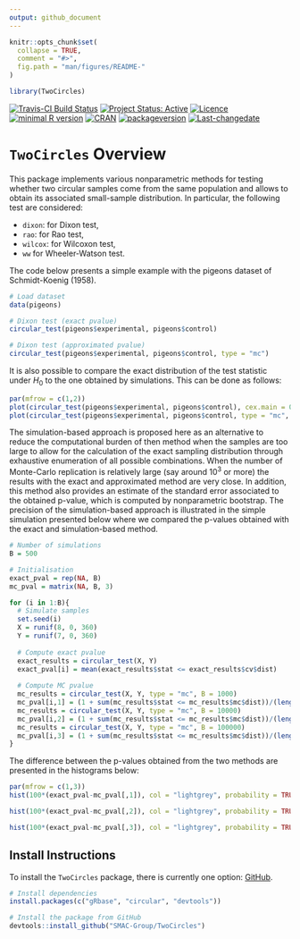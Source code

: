 ```yaml
---
output: github_document
---
```


```r
knitr::opts_chunk$set(
  collapse = TRUE,
  comment = "#>",
  fig.path = "man/figures/README-"
)

library(TwoCircles)
```

[![Travis-CI Build Status](https://travis-ci.org/SMAC-Group/TwoCircles.svg?branch=master)](https://travis-ci.org/SMAC-Group/TwoCircles)
[![Project Status: Active](http://www.repostatus.org/badges/latest/active.svg)](http://www.repostatus.org/#active)
[![Licence](https://img.shields.io/badge/licence-CC BY--NC--SA 4.0-blue.svg)](https://www.gnu.org/licenses/gpl-3.0.en.html)
[![minimal R version](https://img.shields.io/badge/R%3E%3D-3.4.0-6666ff.svg)](https://cran.r-project.org/)
[![CRAN](http://www.r-pkg.org/badges/version/TwoCircles)](https://cran.r-project.org/package=TwoCircles)
[![packageversion](https://img.shields.io/badge/Package%20version-0.1.0-orange.svg?style=flat-square)](commits/develop)
[![Last-changedate](https://img.shields.io/badge/last%20change-`r gsub('-', '--', Sys.Date())`-yellowgreen.svg)](/commits/master)

# `TwoCircles` Overview

This package implements various nonparametric methods for testing whether two circular samples come from the same population and allows to obtain its associated small-sample distribution. In particular, the following test are considered:

* `dixon`: for Dixon test,
* `rao`: for Rao test,
* `wilcox`: for Wilcoxon test,
* `ww` for Wheeler-Watson test.

The code below presents a simple example with the pigeons dataset of Schmidt-Koenig (1958). 

```r
# Load dataset
data(pigeons)

# Dixon test (exact pvalue)
circular_test(pigeons$experimental, pigeons$control)

# Dixon test (approximated pvalue)
circular_test(pigeons$experimental, pigeons$control, type = "mc")
```

It is also possible to compare the exact distribution of the test statistic under $H_0$ to the one obtained by simulations. This can be done as follows:
  
```r
par(mfrow = c(1,2))
plot(circular_test(pigeons$experimental, pigeons$control), cex.main = 0.7)
plot(circular_test(pigeons$experimental, pigeons$control, type = "mc", B = 10^3), cex.main = 0.7)
```

The simulation-based approach is proposed here as an alternative to reduce the computational burden of then method when the samples are too large to allow for the calculation of the exact sampling distribution through exhaustive enumeration of all possible combinations. When the number of Monte-Carlo replication is relatively large (say around $10^3$ or more) the results with the exact and approximated method are very close. In addition, this method also provides an estimate of the standard error associated to the obtained p-value, which is computed by nonparametric bootstrap. The precision of the simulation-based approach is illustrated in the simple simulation presented below where we compared the p-values obtained with the exact and simulation-based method.

```r
# Number of simulations
B = 500

# Initialisation
exact_pval = rep(NA, B)
mc_pval = matrix(NA, B, 3)

for (i in 1:B){
  # Simulate samples
  set.seed(i)
  X = runif(8, 0, 360)
  Y = runif(7, 0, 360)
  
  # Compute exact pvalue
  exact_results = circular_test(X, Y)
  exact_pval[i] = mean(exact_results$stat <= exact_results$cv$dist)
  
  # Compute MC pvalue
  mc_results = circular_test(X, Y, type = "mc", B = 1000)
  mc_pval[i,1] = (1 + sum(mc_results$stat <= mc_results$mc$dist))/(length(mc_results$mc$dist) + 1)
  mc_results = circular_test(X, Y, type = "mc", B = 10000)
  mc_pval[i,2] = (1 + sum(mc_results$stat <= mc_results$mc$dist))/(length(mc_results$mc$dist) + 1)
  mc_results = circular_test(X, Y, type = "mc", B = 100000)
  mc_pval[i,3] = (1 + sum(mc_results$stat <= mc_results$mc$dist))/(length(mc_results$mc$dist) + 1)
}
```

The difference between the p-values obtained from the two methods are presented in the histograms below:

```r
par(mfrow = c(1,3))
hist(100*(exact_pval-mc_pval[,1]), col = "lightgrey", probability = TRUE, xlab = "Exact p-value - MC p-value (%)", main = "B = 1,000", xlim = c(-0.5, 2))

hist(100*(exact_pval-mc_pval[,2]), col = "lightgrey", probability = TRUE, xlab = "Exact p-value - MC p-value (%)", main = "B = 10,000", xlim = c(-0.5, 2))

hist(100*(exact_pval-mc_pval[,3]), col = "lightgrey", probability = TRUE, xlab = "Exact p-value - MC p-value (%)", main = "B = 100,000", xlim = c(-0.5, 2))
```


## Install Instructions

To install the `TwoCircles` package, there is currently one option: [GitHub](https://github.com/SMAC-Group/TwoCircles/).

```r
# Install dependencies
install.packages(c("gRbase", "circular", "devtools"))

# Install the package from GitHub
devtools::install_github("SMAC-Group/TwoCircles")
```

